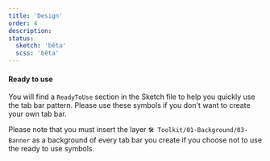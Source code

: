 ```yaml
---
title: 'Design'
order: 4
description:
status:
  sketch: 'bêta'
  scss: 'bêta'
---
```


#### Ready to use

You will find a `ReadyToUse` section in the Sketch file to help you quickly use the tab bar pattern. Please use these symbols if you don't want to create your own tab bar.

<Highlight theme="warning" title="Important notice">

Please note that you must insert the layer `🛠 Toolkit/01-Background/03-Banner` as a background of every tab bar you create if you choose not to use the ready to use symbols.

</Highlight>

